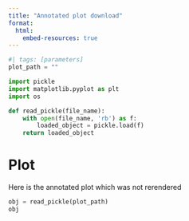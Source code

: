 ```yaml
---
title: "Annotated plot download"
format:
  html:
    embed-resources: true
---
```


```python
#| tags: [parameters]
plot_path = ""
```

```python
import pickle
import matplotlib.pyplot as plt
import os

def read_pickle(file_name):
    with open(file_name, 'rb') as f:
        loaded_object = pickle.load(f)
    return loaded_object
```

# Plot

Here is the annotated plot which was not rerendered

```python
obj = read_pickle(plot_path)
obj
```

